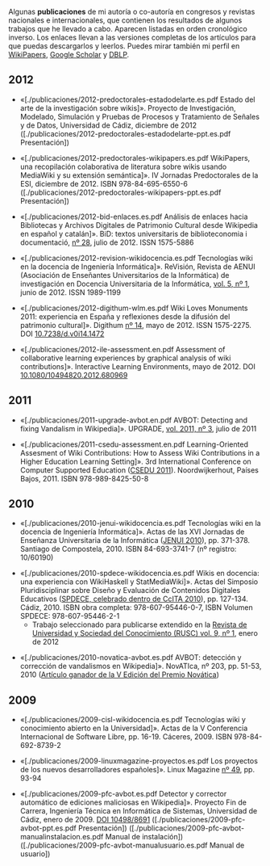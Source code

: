 {{header|1=Publicaciones}}

Algunas '''publicaciones''' de mi autoría o co-autoría en congresos y revistas nacionales e internacionales, que contienen los resultados de algunos trabajos que he llevado a cabo. Aparecen listadas en orden cronológico inverso. Los enlaces llevan a las versiones completas de los artículos para que puedas descargarlos y leerlos. Puedes mirar también mi perfil en [http://wikipapers.referata.com/wiki/Emilio_J._Rodr%C3%ADguez-Posada WikiPapers], [http://scholar.google.es/citations?user=YKrAl7UAAAAJ Google Scholar] y [http://www.informatik.uni-trier.de/~ley/db/indices/a-tree/r/Rodr=iacute=guez=Posada:Emilio_J=.html DBLP].

<!--
Añadir mi perfil en https://arxiv.org cuando haya subido material
-->

== 2012 ==

* «[./publicaciones/2012-predoctorales-estadodelarte.es.pdf Estado del arte de la investigación sobre wikis]». Proyecto de Investigación, Modelado, Simulación y Pruebas de Procesos y Tratamiento de Señales y de Datos, Universidad de Cádiz, diciembre de 2012 ([./publicaciones/2012-predoctorales-estadodelarte-ppt.es.pdf Presentación])

* «[./publicaciones/2012-predoctorales-wikipapers.es.pdf WikiPapers, una recopilación colaborativa de literatura sobre wikis usando MediaWiki y su extensión semántica]». IV Jornadas Predoctorales de la ESI, diciembre de 2012. ISBN 978-84-695-6550-6 ([./publicaciones/2012-predoctorales-wikipapers-ppt.es.pdf Presentación])

* «[./publicaciones/2012-bid-enlaces.es.pdf Análisis de enlaces hacia Bibliotecas y Archivos Digitales de Patrimonio Cultural desde Wikipedia en español y catalán]». BiD: textos universitaris de biblioteconomia i documentació, [http://www.ub.edu/bid/bid28.php nº 28], julio de 2012. ISSN 1575-5886

* «[./publicaciones/2012-revision-wikidocencia.es.pdf Tecnologías wiki en la docencia de Ingeniería Informática]». ReVisión, Revista de AENUI (Asociación de Enseñantes Universitarios de la Informática) de investigación en Docencia Universitaria de la Informática, <a href="http://www.aenui.net/ojs/index.php?journal=revision&page=issue&op=view&path[]=10">vol. 5, nº 1</a>, junio de 2012. ISSN 1989-1199

* «[./publicaciones/2012-digithum-wlm.es.pdf Wiki Loves Monuments 2011: experiencia en España y reflexiones desde la difusión del patrimonio cultural]». Digithum [http://digithum.uoc.edu/ojs/index.php/digithum/issue/view/n14 nº 14], mayo de 2012. ISSN 1575-2275. DOI [https://doi.org/10.7238/d.v0i14.1472 10.7238/d.v0i14.1472]

* «[./publicaciones/2012-ile-assessment.en.pdf Assessment of collaborative learning experiences by graphical analysis of wiki contributions]». Interactive Learning Environments, mayo de 2012. DOI [https://dx.doi.org/10.1080/10494820.2012.680969 10.1080/10494820.2012.680969]

== 2011 ==

* «[./publicaciones/2011-upgrade-avbot.en.pdf AVBOT: Detecting and fixing Vandalism in Wikipedia]». UPGRADE, [http://www.cepis.org/upgrade/index.jsp?p=2701&n=2757 vol. 2011, nº 3], julio de 2011

* «[./publicaciones/2011-csedu-assessment.en.pdf Learning-Oriented Assesment of Wiki Contributions: How to Assess Wiki Contributions in a Higher Education Learning Setting]». 3rd International Conference on Computer Supported Education ([http://www.csedu.org/CSEDU2011/ CSEDU 2011]). Noordwijkerhout, Países Bajos, 2011. ISBN 978-989-8425-50-8

== 2010 ==

* «[./publicaciones/2010-jenui-wikidocencia.es.pdf Tecnologías wiki en la docencia de Ingeniería Informática]». Actas de las XVI Jornadas de Enseñanza Universitaria de la Informática ([http://www.jenui2010.es/ JENUI 2010]), pp. 371-378. Santiago de Compostela, 2010. ISBN 84-693-3741-7 (nº registro: 10/60190)

* «[./publicaciones/2010-spdece-wikidocencia.es.pdf Wikis en docencia: una experiencia con WikiHaskell y StatMediaWiki]». Actas del Simposio Pluridisciplinar sobre Diseño y Evaluación de Contenidos Digitales Educativos ([http://ccita2010.uca.es/spdece SPDECE, celebrado dentro de CcITA 2010]), pp. 127-134. Cádiz, 2010. ISBN obra completa: 978-607-95446-0-7, ISBN Volumen SPDECE: 978-607-95446-2-1
** Trabajo seleccionado para publicarse extendido en la [http://rusc.uoc.edu/ojs/index.php/rusc/issue/view/v9n1 Revista de Universidad y Sociedad del Conocimiento (RUSC) vol. 9, nº 1], enero de 2012

* «[./publicaciones/2010-novatica-avbot.es.pdf AVBOT: detección y corrección de vandalismos en Wikipedia]». NovATIca, nº 203, pp. 51-53, 2010 ([http://www.ati.es/spip.php?article1775 Artículo ganador de la V Edición del Premio Novática])

== 2009 ==

* «[./publicaciones/2009-cisl-wikidocencia.es.pdf Tecnologías wiki y conocimiento abierto en la Universidad]». Actas de la V Conferencia Internacional de Software Libre, pp. 16-19. Cáceres, 2009. ISBN 978-84-692-8739-2

* «[./publicaciones/2009-linuxmagazine-proyectos.es.pdf Los proyectos de los nuevos desarrolladores españoles]». Linux Magazine [http://www.linux-magazine.es/issue/49 nº 49], pp. 93-94

* «[./publicaciones/2009-pfc-avbot.es.pdf Detector y corrector automático de ediciones maliciosas en Wikipedia]». Proyecto Fin de Carrera, Ingeniería Técnica en Informática de Sistemas, Universidad de Cádiz, enero de 2009. [http://hdl.handle.net/10498/8691 DOI 10498/8691] ([./publicaciones/2009-pfc-avbot-ppt.es.pdf Presentación]) ([./publicaciones/2009-pfc-avbot-manualinstalacion.es.pdf Manual de instalación]) ([./publicaciones/2009-pfc-avbot-manualusuario.es.pdf Manual de usuario])

{{footer}}
